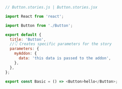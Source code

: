 ```js
// Button.stories.js | Button.stories.jsx

import React from 'react';

import Button from './Button';

export default {
  title: 'Button',
  //👇 Creates specific parameters for the story
  parameters: {
    myAddon: {
      data: 'this data is passed to the addon',
    },
  },
};

export const Basic = () => <Button>hello</Button>;
```
